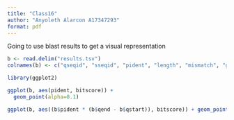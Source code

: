 ```yaml
---
title: "Class16"
author: "Anyoleth Alarcon A17347293"
format: pdf
---
```


Going to use blast results to get a visual representation

```r
b <- read.delim("results.tsv")
colnames(b) <- c("qseqid", "sseqid", "pident", "length", "mismatch", "gapopen", "qstart", "qend", "sstart", "send", "evalue", "bitscore")

```

```r
library(ggplot2)
```

```r
ggplot(b, aes(pident, bitscore)) +
  geom_point(alpha=0.1)
```

```r
ggplot(b, aes((b$pident * (b$qend - b$qstart)), bitscore)) + geom_point(alpha=0.1) + geom_smooth()

```

